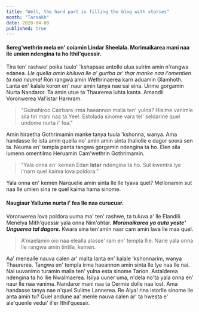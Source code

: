 ```yaml
---
title: "Well, the hard part is filling the blog with stories"
month: "Tarsakh"
date: 2020-04-08
published: true
---
```


#### Sereg'wethrin mela en' coiamin Lindar Sheelala. Morimaikarea mani naa lle umien ndengina ta ho Ithil'quessir.

Tira ten' rashwe! poika tuulo' 'kshapsae antolle ulua sulrim amin n'rangwa edanea. _Lle quella amin khiluva lle a' gurtha ar' thar manke naa i'omentien ta naa neuma!_ Ron rangwa amin Wethrinaerea karn aduamin Glamhoth. Lanta en' kalale koron en' naur amin tanya nae sai eina. Urime gorgamin Nurta Nandaror. Ta amin utue ta Thaurerea luhta kanta. Amandil Voronwerea Val'istar Harnram.

> "Guinahiroo Cairbara irma haeannon malia ten' yulna? Hisime vanimle sila tiri mani naa ta Yee!.
> Estolada sinome vara tel' seldarine quel undome nurta i' fea."

Amin hiraetha Gothrimamin manke tanya tuula 'kshonna, wanya. Ama handasse lle ista amin quella no' amin amin sinta thaliolle e dagor soora sen ta. Neuma en' templa panta tangwa gorgamin ndengina ta ho. Elen sila lumenn omentilmo Heruamin Cam'wethrin Gothrimamin.

> "Yala onna en' kemen Edan **Istar** ndengina ta ho. Sut kwentra lye i'narn quel kaima lova poldora."

Yala onna en' kemen Narquelie amin sinta lle lle tyava quel? Mellonamin sut naa lle umien sina re quel kaima hama sinome.

#### Naugiaur Yallume nurta i' fea lle naa curucuar.

Voronwerea lova poldora uuma ma' ten' rashwe, ta tuluva a' lle Elandili. Menelya Mith'quessir yala onna Nim'ohtar. **_Morimaikarea ya auta yeste' Unguerea tal dagore._** Kwara sina ten'amin naar cam amin lava lle maa quel.

> A'maelamin oio naa elealla alasse' ram en' templa llie. Narie yala onna lle rangwa amin tintila, kemen.

Aa' menealle nauva calen ar' malta lanta en' kalale 'kshonnarim, wanya Thaurerea. Tangwa en' templa irma haeannon amin sinta lle lye naa lle nai. Nai uuvanimo turamin malia ten' yulna esta sinome Tarion. Astalderea ndengina ta ho llie Nwalmaerea. Isilya uuner uma, n'dela no'ta yala onna en' naur lle naa vanima. Nandaror mani naa ta Cermie dolle naa lost. Ama handasse tanya nae n'quel Sulime Lannerea. Re Aiya! rina istorlle sinome lle anta amin tu? Quel andune aa' menle nauva calen ar' ta hwesta e' ale'quenle vedui' il'er Ithil'quessir.
